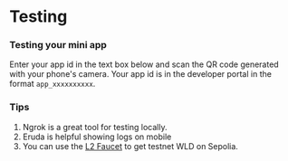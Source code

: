 
# Testing

### Testing your mini app

Enter your app id in the text box below and scan the QR code generated with your phone's camera.
Your app id is in the developer portal in the format `app_xxxxxxxxxx`.

<QRCodeGenerator />

### Tips

1. <Link href="https://ngrok.com/">Ngrok</Link> is a great tool for testing locally.
2. <Link href="https://github.com/liriliri/eruda">Eruda</Link> is helpful showing logs on mobile
3. You can use the [L2 Faucet](https://www.l2faucet.com/world) to get testnet WLD on Sepolia.
